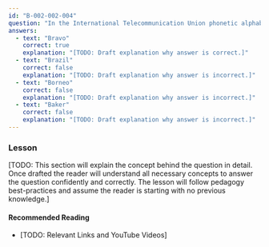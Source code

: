 ```yaml
---
id: "B-002-002-004"
question: "In the International Telecommunication Union phonetic alphabet, what is the code word for the letter B?"
answers:
  - text: "Bravo"
    correct: true
    explanation: "[TODO: Draft explanation why answer is correct.]"
  - text: "Brazil"
    correct: false
    explanation: "[TODO: Draft explanation why answer is incorrect.]"
  - text: "Borneo"
    correct: false
    explanation: "[TODO: Draft explanation why answer is incorrect.]"
  - text: "Baker"
    correct: false
    explanation: "[TODO: Draft explanation why answer is incorrect.]"
---
```


### Lesson

[TODO: This section will explain the concept behind the question in detail. Once drafted the reader will understand all necessary concepts to answer the question confidently and correctly. The lesson will follow pedagogy best-practices and assume the reader is starting with no previous knowledge.]

#### Recommended Reading

- [TODO: Relevant Links and YouTube Videos]
